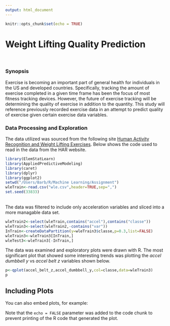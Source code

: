 ```yaml
---
output: html_document
---
```


```r
knitr::opts_chunk$set(echo = TRUE)
```

Weight Lifting Quality Prediction
===================================================
<br/>

### Synopsis
Exercise is becoming an important part of general health for individuals in the US and developed countries.  Specifically, tracking the amount of exercise completed in a given time frame has been the focus of most fitness tracking devices. However, the future of exercise tracking will be determining the quality of exercise in addition to the quantity. This study will reference previously recorded exercise data in an attempt to predict quality of exercise given certain exercise data variables.

### Data Processing and Exploration
The data utilized was sourced from the following site [Human Activity Recognition and Weight Lifting Exercises](http://groupware.les.inf.puc-rio.br/har).  Below shows the code used to read in the data from the HAR website.
```r
library(ElemStatLearn)
library(AppliedPredictiveModeling)
library(caret)
library(dplyr)
library(ggplot2)
setwd("/Users/Barb/R/Machine Learning/Assignment")
wleTrain<-read.csv("wle.csv",header=TRUE,sep=",")
set.seed(33833)
```
<br/>
The data was filtered to include only acceleration variables and sliced into a more managable data set.
```r
wleTrain2<-select(wleTrain,contains("accel"),contains("classe"))
wleTrain3<-select(wleTrain2,-contains("var"))
InTrain<-createDataPartition(y=wleTrain3$classe,p=0.3,list=FALSE)
wleTrain3<-wleTrain3[InTrain,]
wleTest3<-wleTrain3[-InTrain,]
```


The data was examined and exploratory plots were drawn with R.  The most significant plot that showed some interesting trends was plotting the *accel dumbbell y* vs *accel belt z* variables shown below.
```r
p<-qplot(accel_belt_z,accel_dumbbell_y,col=classe,data=wleTrain3)
p
```

## Including Plots

You can also embed plots, for example:



Note that the `echo = FALSE` parameter was added to the code chunk to prevent printing of the R code that generated the plot.
